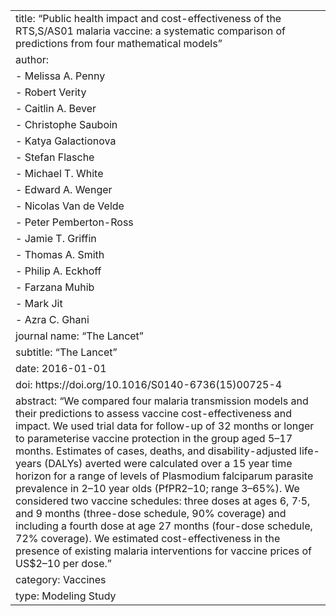 ---
title: "Public health impact and cost-effectiveness of the RTS,S/AS01 malaria vaccine: a systematic comparison of predictions from four mathematical models"
author: 
  - Melissa A. Penny
  - Robert Verity
  - Caitlin A. Bever
  - Christophe Sauboin
  - Katya Galactionova
  - Stefan Flasche
  - Michael T. White
  - Edward A. Wenger
  - Nicolas Van de Velde
  - Peter Pemberton-Ross
  - Jamie T. Griffin
  - Thomas A. Smith
  - Philip A. Eckhoff
  - Farzana Muhib
  - Mark Jit
  - Azra C. Ghani
journal name: "The Lancet"
subtitle: "The Lancet"
date: 2016-01-01
doi: https://doi.org/10.1016/S0140-6736(15)00725-4
abstract: "We compared four malaria transmission models and their predictions to assess vaccine cost-effectiveness and impact. We used trial data for follow-up of 32 months or longer to parameterise vaccine protection in the group aged 5–17 months. Estimates of cases, deaths, and disability-adjusted life-years (DALYs) averted were calculated over a 15 year time horizon for a range of levels of Plasmodium falciparum parasite prevalence in 2–10 year olds (PfPR2–10; range 3–65%). We considered two vaccine schedules: three doses at ages 6, 7·5, and 9 months (three-dose schedule, 90% coverage) and including a fourth dose at age 27 months (four-dose schedule, 72% coverage). We estimated cost-effectiveness in the presence of existing malaria interventions for vaccine prices of US$2–10 per dose."
category: Vaccines
type: Modeling Study
---